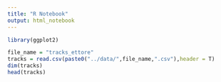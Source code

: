 ```yaml
---
title: "R Notebook"
output: html_notebook
---
```


```r
library(ggplot2)
```

```r
file_name = "tracks_ettore"
tracks = read.csv(paste0("../data/",file_name,".csv"),header = T)
dim(tracks)
head(tracks)
```
```r

```








